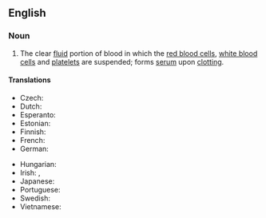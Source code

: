 ==English==
{{wikipedia}}

===Noun===
{{en-noun|-|s}}

# {{lb|en|hematology}} The clear [[fluid]] portion of blood in which the [[red blood cell]]s, [[white blood cell]]s and [[platelet]]s are suspended; forms [[serum]] upon [[clotting]].

====Translations====
{{trans-top|clear fluid portion of blood}}
* Czech: {{t|cs|krevní plazma|f}}
* Dutch: {{t+|nl|bloedplasma|n}}
* Esperanto: {{t|eo|sangoplasmo}}
* Estonian: {{t|et|vereplasma}}
* Finnish: {{t+|fi|veriplasma}}
* French: {{t+|fr|plasma sanguin}}
* German: {{t|de|Blutplasma|n}}
{{trans-mid}}
* Hungarian: {{t+|hu|vérplazma}}
* Irish: {{t|ga|plasma fola|m}}, {{t|ga|fuilphlasma|m}}
* Japanese: {{t|ja|血漿|tr=kesshō}}
* Portuguese: {{t|pt|plasma sanguíneo|m}}
* Swedish: {{t+|sv|blodplasma|c}}
* Vietnamese: {{t+|vi|huyết tương}}
{{trans-bottom}}